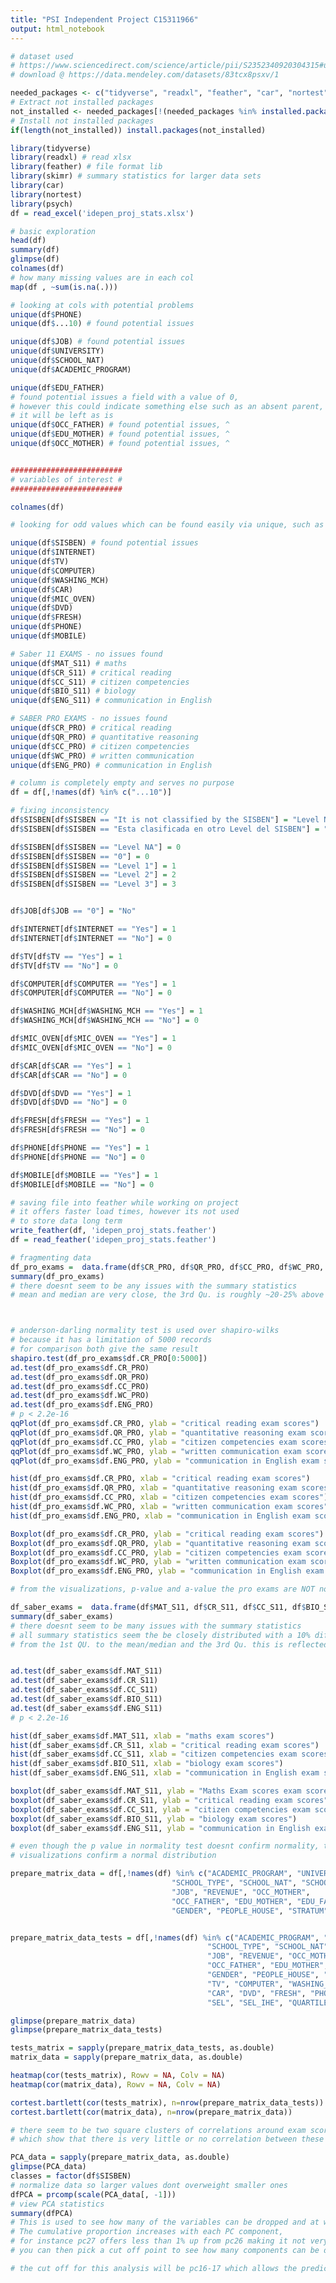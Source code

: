 ```yaml
---
title: "PSI Independent Project C15311966"
output: html_notebook
---
```




```r
# dataset used
# https://www.sciencedirect.com/science/article/pii/S2352340920304315#utbl0001
# download @ https://data.mendeley.com/datasets/83tcx8psxv/1

needed_packages <- c("tidyverse", "readxl", "feather", "car", "nortest", "skimr", "nortest", "psych")                      
# Extract not installed packages
not_installed <- needed_packages[!(needed_packages %in% installed.packages()[ , "Package"])]    
# Install not installed packages
if(length(not_installed)) install.packages(not_installed)

library(tidyverse)
library(readxl) # read xlsx
library(feather) # file format lib
library(skimr) # summary statistics for larger data sets
library(car)
library(nortest)
library(psych)
df = read_excel('idepen_proj_stats.xlsx')

```

```r

# basic exploration
head(df)
summary(df)
glimpse(df)
colnames(df)
# how many missing values are in each col
map(df , ~sum(is.na(.)))

# looking at cols with potential problems 
unique(df$PHONE)
unique(df$...10) # found potential issues

unique(df$JOB) # found potential issues
unique(df$UNIVERSITY)
unique(df$SCHOOL_NAT)
unique(df$ACADEMIC_PROGRAM)

unique(df$EDU_FATHER) 
# found potential issues a field with a value of 0, 
# however this could indicate something else such as an absent parent, 
# it will be left as is
unique(df$OCC_FATHER) # found potential issues, ^
unique(df$EDU_MOTHER) # found potential issues, ^
unique(df$OCC_MOTHER) # found potential issues, ^


#########################
# variables of interest #
#########################

colnames(df)

# looking for odd values which can be found easily via unique, such as negative values on exams etc

unique(df$SISBEN) # found potential issues
unique(df$INTERNET)
unique(df$TV)
unique(df$COMPUTER)
unique(df$WASHING_MCH)
unique(df$CAR)
unique(df$MIC_OVEN)
unique(df$DVD)
unique(df$FRESH)
unique(df$PHONE)
unique(df$MOBILE)

# Saber 11 EXAMS - no issues found
unique(df$MAT_S11) # maths
unique(df$CR_S11) # critical reading
unique(df$CC_S11) # citizen competencies
unique(df$BIO_S11) # biology
unique(df$ENG_S11) # communication in English

# SABER PRO EXAMS - no issues found
unique(df$CR_PRO) # critical reading
unique(df$QR_PRO) # quantitative reasoning
unique(df$CC_PRO) # citizen competencies
unique(df$WC_PRO) # written communication
unique(df$ENG_PRO) # communication in English


```

```r


# column is completely empty and serves no purpose 
df = df[,!names(df) %in% c("...10")]

# fixing inconsistency
df$SISBEN[df$SISBEN == "It is not classified by the SISBEN"] = "Level NA"
df$SISBEN[df$SISBEN == "Esta clasificada en otro Level del SISBEN"] = "Level NA"

df$SISBEN[df$SISBEN == "Level NA"] = 0
df$SISBEN[df$SISBEN == "0"] = 0
df$SISBEN[df$SISBEN == "Level 1"] = 1
df$SISBEN[df$SISBEN == "Level 2"] = 2
df$SISBEN[df$SISBEN == "Level 3"] = 3


df$JOB[df$JOB == "0"] = "No"

df$INTERNET[df$INTERNET == "Yes"] = 1
df$INTERNET[df$INTERNET == "No"] = 0

df$TV[df$TV == "Yes"] = 1
df$TV[df$TV == "No"] = 0

df$COMPUTER[df$COMPUTER == "Yes"] = 1
df$COMPUTER[df$COMPUTER == "No"] = 0

df$WASHING_MCH[df$WASHING_MCH == "Yes"] = 1
df$WASHING_MCH[df$WASHING_MCH == "No"] = 0

df$MIC_OVEN[df$MIC_OVEN == "Yes"] = 1
df$MIC_OVEN[df$MIC_OVEN == "No"] = 0

df$CAR[df$CAR == "Yes"] = 1
df$CAR[df$CAR == "No"] = 0

df$DVD[df$DVD == "Yes"] = 1
df$DVD[df$DVD == "No"] = 0

df$FRESH[df$FRESH == "Yes"] = 1
df$FRESH[df$FRESH == "No"] = 0

df$PHONE[df$PHONE == "Yes"] = 1
df$PHONE[df$PHONE == "No"] = 0

df$MOBILE[df$MOBILE == "Yes"] = 1
df$MOBILE[df$MOBILE == "No"] = 0

# saving file into feather while working on project
# it offers faster load times, however its not used
# to store data long term
write_feather(df, 'idepen_proj_stats.feather')
df = read_feather('idepen_proj_stats.feather')

```

```r

# fragmenting data
df_pro_exams =  data.frame(df$CR_PRO, df$QR_PRO, df$CC_PRO, df$WC_PRO, df$ENG_PRO)
summary(df_pro_exams)
# there doesnt seem to be any issues with the summary statistics
# mean and median are very close, the 3rd Qu. is roughly ~20-25% above the mean more or less



# anderson-darling normality test is used over shapiro-wilks
# because it has a limitation of 5000 records 
# for comparison both give the same result
shapiro.test(df_pro_exams$df.CR_PRO[0:5000])
ad.test(df_pro_exams$df.CR_PRO)
ad.test(df_pro_exams$df.QR_PRO)
ad.test(df_pro_exams$df.CC_PRO)
ad.test(df_pro_exams$df.WC_PRO)
ad.test(df_pro_exams$df.ENG_PRO)
# p < 2.2e-16
qqPlot(df_pro_exams$df.CR_PRO, ylab = "critical reading exam scores")
qqPlot(df_pro_exams$df.QR_PRO, ylab = "quantitative reasoning exam scores")
qqPlot(df_pro_exams$df.CC_PRO, ylab = "citizen competencies exam scores")
qqPlot(df_pro_exams$df.WC_PRO, ylab = "written communication exam scores")
qqPlot(df_pro_exams$df.ENG_PRO, ylab = "communication in English exam scores")

hist(df_pro_exams$df.CR_PRO, xlab = "critical reading exam scores")
hist(df_pro_exams$df.QR_PRO, xlab = "quantitative reasoning exam scores")
hist(df_pro_exams$df.CC_PRO, xlab = "citizen competencies exam scores")
hist(df_pro_exams$df.WC_PRO, xlab = "written communication exam scores")
hist(df_pro_exams$df.ENG_PRO, xlab = "communication in English exam scores")

Boxplot(df_pro_exams$df.CR_PRO, ylab = "critical reading exam scores")
Boxplot(df_pro_exams$df.QR_PRO, ylab = "quantitative reasoning exam scores")
Boxplot(df_pro_exams$df.CC_PRO, ylab = "citizen competencies exam scores")
Boxplot(df_pro_exams$df.WC_PRO, ylab = "written communication exam scores")
Boxplot(df_pro_exams$df.ENG_PRO, ylab = "communication in English exam scores")

# from the visualizations, p-value and a-value the pro exams are NOT normally distributed

```

```r

df_saber_exams =  data.frame(df$MAT_S11, df$CR_S11, df$CC_S11, df$BIO_S11, df$ENG_S11)
summary(df_saber_exams)
# there doesnt seem to be many issues with the summary statistics
# all summary statistics seem the be closely distributed with a 10% difference in scores
# from the 1st QU. to the mean/median and the 3rd Qu. this is reflected in the visualizations


ad.test(df_saber_exams$df.MAT_S11)
ad.test(df_saber_exams$df.CR_S11)
ad.test(df_saber_exams$df.CC_S11)
ad.test(df_saber_exams$df.BIO_S11)
ad.test(df_saber_exams$df.ENG_S11)
# p < 2.2e-16

hist(df_saber_exams$df.MAT_S11, xlab = "maths exam scores")
hist(df_saber_exams$df.CR_S11, xlab = "critical reading exam scores")
hist(df_saber_exams$df.CC_S11, xlab = "citizen competencies exam scores")
hist(df_saber_exams$df.BIO_S11, xlab = "biology exam scores")
hist(df_saber_exams$df.ENG_S11, xlab = "communication in English exam scores")

boxplot(df_saber_exams$df.MAT_S11, ylab = "Maths Exam scores exam scores")
boxplot(df_saber_exams$df.CR_S11, ylab = "critical reading exam scores")
boxplot(df_saber_exams$df.CC_S11, ylab = "citizen competencies exam scores")
boxplot(df_saber_exams$df.BIO_S11, ylab = "biology exam scores")
boxplot(df_saber_exams$df.ENG_S11, ylab = "communication in English exam scores")

# even though the p value in normality test doesnt confirm normality, the low A value and
# visualizations confirm a normal distribution 

```

```r
prepare_matrix_data = df[,!names(df) %in% c("ACADEMIC_PROGRAM", "UNIVERSITY", "Cod_SPro", 
                                    "SCHOOL_TYPE", "SCHOOL_NAT", "SCHOOL_NAME", 
                                    "JOB", "REVENUE", "OCC_MOTHER",
                                    "OCC_FATHER", "EDU_MOTHER", "EDU_FATHER", "COD_S11", 
                                    "GENDER", "PEOPLE_HOUSE", "STRATUM")]


prepare_matrix_data_tests = df[,!names(df) %in% c("ACADEMIC_PROGRAM", "UNIVERSITY", "Cod_SPro", 
                                            "SCHOOL_TYPE", "SCHOOL_NAT", "SCHOOL_NAME", 
                                            "JOB", "REVENUE", "OCC_MOTHER",
                                            "OCC_FATHER", "EDU_MOTHER", "EDU_FATHER", "COD_S11", 
                                            "GENDER", "PEOPLE_HOUSE", "STRATUM", "INTERNET",
                                            "TV", "COMPUTER", "WASHING_MCH", "MIC_OVEN",
                                            "CAR", "DVD", "FRESH", "PHONE", "MOBILE", 
                                            "SEL", "SEL_IHE", "QUARTILE", "2ND_DECILE")]

glimpse(prepare_matrix_data)
glimpse(prepare_matrix_data_tests)

tests_matrix = sapply(prepare_matrix_data_tests, as.double)
matrix_data = sapply(prepare_matrix_data, as.double)

heatmap(cor(tests_matrix), Rowv = NA, Colv = NA)
heatmap(cor(matrix_data), Rowv = NA, Colv = NA)

cortest.bartlett(cor(tests_matrix), n=nrow(prepare_matrix_data_tests))
cortest.bartlett(cor(matrix_data), n=nrow(prepare_matrix_data))

# there seem to be two square clusters of correlations around exam scores and items on the sisben list
# which show that there is very little or no correlation between these variables


```



```r
PCA_data = sapply(prepare_matrix_data, as.double)
glimpse(PCA_data)
classes = factor(df$SISBEN)
# normalize data so larger values dont overweight smaller ones
dfPCA = prcomp(scale(PCA_data[, -1]))
# view PCA statistics
summary(dfPCA)
# This is used to see how many of the variables can be dropped and at what cost
# The cumulative proportion increases with each PC component,
# for instance pc27 offers less than 1% up from pc26 making it not very useful
# you can then pick a cut off point to see how many components can be dropped

# the cut off for this analysis will be pc16-17 which allows the prediction of upto 90-92% the last 9-10 pc components only contribute 8-10%


```



```r
```



```r
```



```r
```